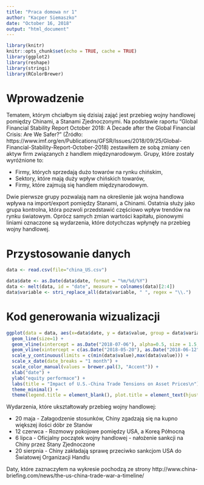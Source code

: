 ```yaml
---
title: "Praca domowa nr 1"
author: "Kacper Siemaszko"
date: "October 16, 2018"
output: "html_document"
---
```


```r
library(knitr)
knitr::opts_chunk$set(echo = TRUE, cache = TRUE)
library(ggplot2)
library(reshape)
library(stringi)
library(RColorBrewer)
```

# Wprowadzenie

Tematem, którym chciałbym się dzisiaj zająć jest przebieg wojny handlowej pomiędzy Chinami, a Stanami Zjednoczonymi. Na podstawie raportu "Global Financial Stability Report October 2018: A Decade after the Global Financial Crisis: Are We Safer?" (Źródło: https://www.imf.org/en/Publications/GFSR/Issues/2018/09/25/Global-Financial-Stability-Report-October-2018) zestawiłem ze sobą zmiany cen aktyw firm związanych z handlem międzynarodowym. Grupy, które zostały wyróżnione to:

* Firmy, których sprzedają dużo towarów na rynku chińskim,
* Sektory, które mają duży wpływ chińskich towarów,
* Firmy, które zajmują się handlem międzynarodowym.

Dwie pierwsze grupy pozwalają nam na określenie jak wojna handlowa wpływa na import/export pomiędzy Stanami, a Chinami. Ostatnia służy jako grupa kontrolna, która pozwoli przedstawić częściowo wpływ trendów na rynku światowym. Oprócz samych zmian wartości kapitału, pionowymi liniami oznaczone są wydarzenia, które dotychczas wpłynęły na przebieg wojny handlowej.

# Przystosowanie danych

```r
data <- read.csv(file="china_US.csv")

data$date <- as.Date(data$date, format = "%m/%d/%Y")
data <- melt(data, id = "date", measure = colnames(data)[2:4])
data$variable <- stri_replace_all(data$variable, " ", regex = "\\.")
```

# Kod generowania wizualizacji

```r
ggplot(data = data, aes(x=data$date, y = data$value, group = data$variable, color = data$variable)) +
  geom_line(size=1) +
  geom_vline(xintercept = as.Date("2018-07-06"), alpha=0.5, size = 1.5, color = "red") +
  geom_vline(xintercept = c(as.Date("2018-05-20"), as.Date("2018-06-12"), as.Date("2018-08-14")), alpha = 0.5) +
  scale_y_continuous(limits = c(min(data$value),max(data$value))) +
  scale_x_date(date_breaks = "1 month") +
  scale_color_manual(values = brewer.pal(3, "Accent")) + 
  xlab("date") +
  ylab("equity performace") +
  labs(title = "Impact of U.S.-China Trade Tensions on Asset Prices\n") + 
  theme_minimal() +
  theme(legend.title = element_blank(), plot.title = element_text(hjust = 0.5), legend.position = "bottom")
```


Wydarzenia, które ukształtowały przebieg wojny handlowej:

* 20 maja - Załagodzenie stosunków, Chiny zgadzają się na kupno większej ilości dóbr ze Stanów
* 12 czerwca - Rozmowy pokojowe pomiędzy USA, a Koreą Północną
* 6 lipca - Oficjalny początek wojny handlowej - nałożenie sankcji na Chiny przez Stany Zjednoczone
* 20 sierpnia - Chiny zakładają sprawę przeciwko sankcjom USA do Światowej Organizacji Handlu


Daty, które zaznaczyłem na wykresie pochodzą ze strony http://www.china-briefing.com/news/the-us-china-trade-war-a-timeline/